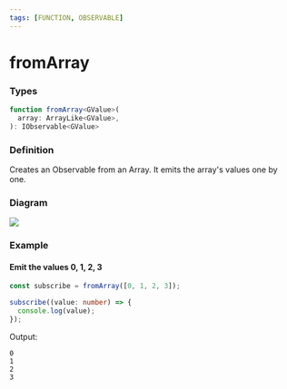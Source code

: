 ```yaml
---
tags: [FUNCTION, OBSERVABLE]
---
```


# fromArray

### Types

```ts
function fromArray<GValue>(
  array: ArrayLike<GValue>,
): IObservable<GValue>
```

### Definition

Creates an Observable from an Array. It emits the array's values one by one.

### Diagram

![](example-diagram.svg)

### Example

#### Emit the values 0, 1, 2, 3

```ts
const subscribe = fromArray([0, 1, 2, 3]);

subscribe((value: number) => {
  console.log(value);
});
```

Output:

```text
0
1
2
3
```


